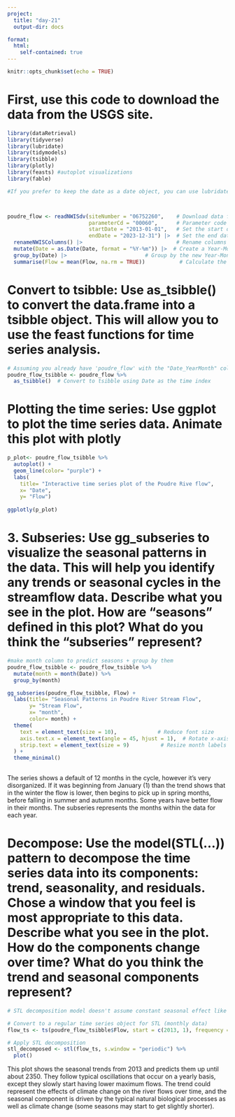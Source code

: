 ```yaml
---
project:
  title: "day-21"
  output-dir: docs

format:
  html:
    self-contained: true
---
```


```r
knitr::opts_chunk$set(echo = TRUE)
```


# First, use this code to download the data from the USGS site.
```r
library(dataRetrieval)
library(tidyverse)
library(lubridate)
library(tidymodels)
library(tsibble)
library(plotly)
library(feasts) #autoplot visualizations
library(fable)

#If you prefer to keep the date as a date object, you can use lubridate::year() and lubridate::month() to extract the year and month, and then combine them:



poudre_flow <- readNWISdv(siteNumber = "06752260",    # Download data from USGS for site 06752260
                          parameterCd = "00060",      # Parameter code 00060 = discharge in cfs
                          startDate = "2013-01-01",   # Set the start date
                          endDate = "2023-12-31") |>  # Set the end date
  renameNWISColumns() |>                              # Rename columns to standard names (e.g., "Flow", "Date")
  mutate(Date = as.Date(Date, format = "%Y-%m")) |>  # Create a Year-Month column as "YYYY-MM"
  group_by(Date) |>                         # Group by the new Year-Month column
  summarise(Flow = mean(Flow, na.rm = TRUE))           # Calculate the average daily flow for each month

```

# Convert to tsibble: Use as_tsibble() to convert the data.frame into a tsibble object. This will allow you to use the feast functions for time series analysis.
```r
# Assuming you already have 'poudre_flow' with the "Date_YearMonth" column as shown earlier
poudre_flow_tsibble <- poudre_flow %>%
  as_tsibble()  # Convert to tsibble using Date as the time index

```

# Plotting the time series: Use ggplot to plot the time series data. Animate this plot with plotly
```r
p_plot<- poudre_flow_tsibble %>%
  autoplot() +
  geom_line(color= "purple") +
  labs(
    title= "Interactive time series plot of the Poudre Rive flow",
    x= "Date",
    y= "Flow")
  
ggplotly(p_plot)
```


# 3. Subseries: Use gg_subseries to visualize the seasonal patterns in the data. This will help you identify any trends or seasonal cycles in the streamflow data. Describe what you see in the plot. How are “seasons” defined in this plot? What do you think the “subseries” represent?
```r

#make month column to predict seasons + group by them
poudre_flow_tsibble <- poudre_flow_tsibble %>%
  mutate(month = month(Date)) %>%
  group_by(month)

gg_subseries(poudre_flow_tsibble, Flow) +
  labs(title= "Seasonal Patterns in Poudre River Stream Flow",
       y= "Stream Flow",
       x= "month",
       color= month) +
  theme(
    text = element_text(size = 10),             # Reduce font size
    axis.text.x = element_text(angle = 45, hjust = 1),  # Rotate x-axis text if needed
    strip.text = element_text(size = 9)          # Resize month labels (facets)
  ) +
  theme_minimal()
  
```
The series shows a default of 12 months in the cycle, however it's very disorganized. If it was beginning from January (1) than the trend shows that in the winter the flow is lower, then begins to pick up in spring months, before falling in summer and autumn months. Some years have better flow in their months. The subseries represents the months within the data for each year. 


# Decompose: Use the model(STL(...)) pattern to decompose the time series data into its components: trend, seasonality, and residuals. Chose a window that you feel is most appropriate to this data. Describe what you see in the plot. How do the components change over time? What do you think the trend and seasonal components represent?
```r
# STL decomposition model doesn't assume constant seasonal effect like decompose()

# Convert to a regular time series object for STL (monthly data)
flow_ts <- ts(poudre_flow_tsibble$Flow, start = c(2013, 1), frequency = 12)

# Apply STL decomposition
stl_decomposed <- stl(flow_ts, s.window = "periodic") %>%
  plot()
```
This plot shows the seasonal trends from 2013 and predicts them up until about 2350. They follow typical oscillations that occur on a yearly basis, except they slowly start having lower maximum flows. The trend could represent the effects of climate change on the river flows over time, and the seasonal component is driven by the typical natural biological processes as well as climate change (some seasons may start to get slightly shorter).
